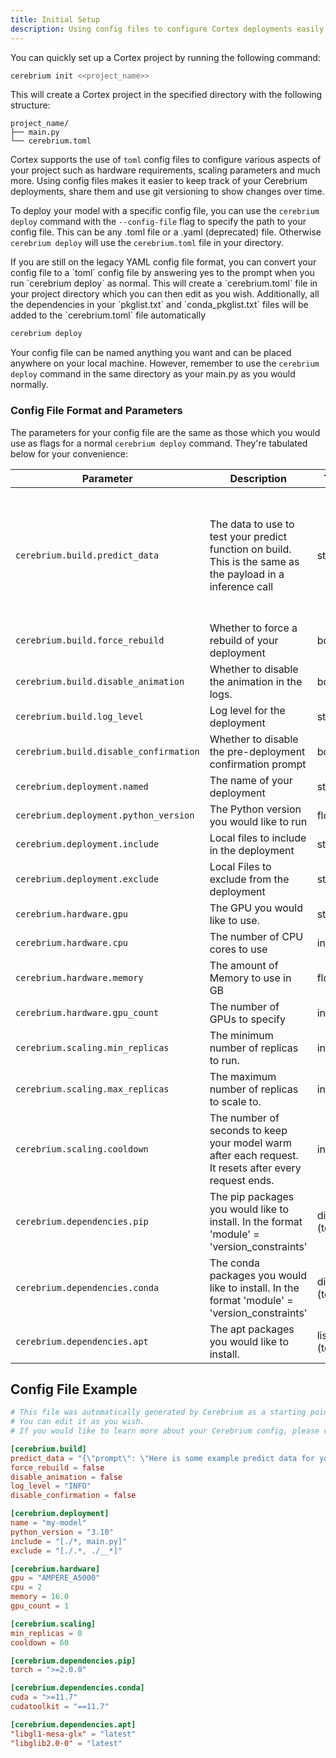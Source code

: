 ```yaml
---
title: Initial Setup
description: Using config files to configure Cortex deployments easily and quickly
---
```


You can quickly set up a Cortex project by running the following command:

```bash
cerebrium init <<project_name>>
```

This will create a Cortex project in the specified directory with the following structure:

```
project_name/
├── main.py
└── cerebrium.toml
```

Cortex supports the use of `toml` config files to configure various aspects of your project such as hardware requirements, scaling parameters and much more.
Using config files makes it easier to keep track of your Cerebrium deployments, share them and use git versioning to show changes over time.

To deploy your model with a specific config file, you can use the `cerebrium deploy` command with the `--config-file` flag to specify the path to your config file. This can be any .toml file or a .yaml (deprecated) file. Otherwise `cerebrium deploy` will use the `cerebrium.toml` file in your directory.

<Note>
  If you are still on the legacy YAML config file format, you can convert your
  config file to a `toml` config file by answering yes to the prompt when you
  run `cerebrium deploy` as normal. This will create a `cerebrium.toml` file in
  your project directory which you can then edit as you wish. Additionally, all
  the dependencies in your `pkglist.txt` and `conda_pkglist.txt` files will be
  added to the `cerebrium.toml` file automatically
</Note>

```bash
cerebrium deploy
```

Your config file can be named anything you want and can be placed anywhere on your local machine. However, remember to use the `cerebrium deploy` command in the same directory as your main.py as you would normally.

### Config File Format and Parameters

The parameters for your config file are the same as those which you would use as flags for a normal `cerebrium deploy` command. They're tabulated below for your convenience:

| Parameter                                         | Description                                                                                                 | Type        | Default                                                                                                                                |
| ------------------------------------------------- | ----------------------------------------------------------------------------------------------------------- | ----------- | -------------------------------------------------------------------------------------------------------------------------------------- |
|                                                   |
| `cerebrium.build.predict_data`                    | The data to use to test your predict function on build. This is the same as the payload in a inference call | string      | '\{"prompt": "Here is some example predict data for your cerebrium.toml which will be used to test your predict function on build."\}' |
| `cerebrium.build.force_rebuild`                   | Whether to force a rebuild of your deployment                                                               | boolean     | false                                                                                                                                  |
| `cerebrium.build.disable_animation`               | Whether to disable the animation in the logs.                                                               | boolean     | false                                                                                                                                  |
| `cerebrium.build.log_level`                       | Log level for the deployment                                                                                | string      | INFO                                                                                                                                   |
| `cerebrium.build.disable_confirmation` | Whether to disable the pre-deployment confirmation prompt                                                   | boolean     | false                                                                                                                                  |
| `cerebrium.deployment.named         `             | The name of your deployment                                                                                 | string      | my-model                                                                                                                               |
| `cerebrium.deployment.python_version`             | The Python version you would like to run                                                                    | float       | 3.9                                                                                                                                    |
| `cerebrium.deployment.include`                    | Local files to include in the deployment                                                                    | string      | '[./\*, main.py]'                                                                                                                      |
| `cerebrium.deployment.exclude`                    | Local Files to exclude from the deployment                                                                  | string      | '[./.\*, ./__\*]'                                                                                                                      |
| `cerebrium.hardware.gpu`                          | The GPU you would like to use.                                                                              | string      | AMPERE_A5000                                                                                                                           |
| `cerebrium.hardware.cpu`                          | The number of CPU cores to use                                                                              | int         | 2                                                                                                                                      |
| `cerebrium.hardware.memory`                       | The amount of Memory to use in GB                                                                           | float       | 14.5                                                                                                                                   |
| `cerebrium.hardware.gpu_count`                    | The number of GPUs to specify                                                                               | int         | 2                                                                                                                                      |
| `cerebrium.scaling.min_replicas`                  | The minimum number of replicas to run.                                                                      | int         | 0                                                                                                                                      |
| `cerebrium.scaling.max_replicas`                  | The maximum number of replicas to scale to.                                                                 | int         | plan limit                                                                                                                             |
| `cerebrium.scaling.cooldown`                      | The number of seconds to keep your model warm after each request. It resets after every request ends.       | int         | 60                                                                                                                                     |
| `cerebrium.dependencies.pip`                      | The pip packages you would like to install. In the format 'module' = 'version_constraints'                  | dict (toml) |                                                                                                                                        |
| `cerebrium.dependencies.conda`                    | The conda packages you would like to install. In the format 'module' = 'version_constraints'                | dict (toml) |                                                                                                                                        |
| `cerebrium.dependencies.apt`                      | The apt packages you would like to install.                                                                 | list (toml) |                                                                                                                                        |

## Config File Example

```toml
# This file was automatically generated by Cerebrium as a starting point for your project.
# You can edit it as you wish.
# If you would like to learn more about your Cerebrium config, please visit https://docs.cerebrium.ai/cerebrium/environments/initial-setup#config-file-example

[cerebrium.build]
predict_data = "{\"prompt\": \"Here is some example predict data for your cerebrium.toml which will be used to test your predict function on build.\"}"
force_rebuild = false
disable_animation = false
log_level = "INFO"
disable_confirmation = false

[cerebrium.deployment]
name = "my-model"
python_version = "3.10"
include = "[./*, main.py]"
exclude = "[./.*, ./__*]"

[cerebrium.hardware]
gpu = "AMPERE_A5000"
cpu = 2
memory = 16.0
gpu_count = 1

[cerebrium.scaling]
min_replicas = 0
cooldown = 60

[cerebrium.dependencies.pip]
torch = ">=2.0.0"

[cerebrium.dependencies.conda]
cuda = ">=11.7"
cudatoolkit = "==11.7"

[cerebrium.dependencies.apt]
"libgl1-mesa-glx" = "latest"
"libglib2.0-0" = "latest"

```
